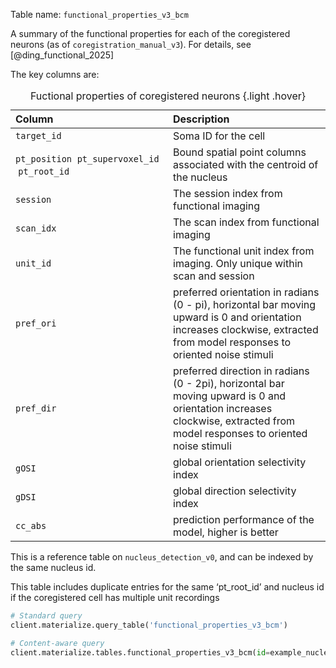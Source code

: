 Table name: `functional_properties_v3_bcm`

A summary of the functional properties for each of the coregistered neurons (as of `coregistration_manual_v3`). For details, see [@ding_functional_2025]

The key columns are:

| Column | Description |
| :--- | :--- |
| `target_id` | Soma ID for the cell |
| `pt_position` \ `pt_supervoxel_id` \ `pt_root_id` | Bound spatial point columns associated with the centroid of the nucleus |
| `session` | The session index from functional imaging |
| `scan_idx` | The scan index from functional imaging |
| `unit_id` | The functional unit index from imaging. Only unique within scan and session |
| `pref_ori` | preferred orientation in radians (0 - pi), horizontal bar moving upward is 0 and orientation increases clockwise, extracted from model responses to oriented noise stimuli |
| `pref_dir` | preferred direction in radians (0 - 2pi), horizontal bar moving upward is 0 and orientation increases clockwise, extracted from model responses to oriented noise stimuli |
| `gOSI` | global orientation selectivity index |
| `gDSI`|  global direction selectivity index |
| `cc_abs` | prediction performance of the model, higher is better |

: Fuctional properties of coregistered neurons {.light .hover}

:::{.callout-tip}
This is a reference table on `nucleus_detection_v0`, and can be indexed by the same nucleus id. 
:::

:::{.callout-warning}
This table includes duplicate entries for the same 'pt_root_id' and nucleus id if the coregistered cell has multiple unit recordings
:::

```python
# Standard query
client.materialize.query_table('functional_properties_v3_bcm')

# Content-aware query
client.materialize.tables.functional_properties_v3_bcm(id=example_nucleus_id).query()
```